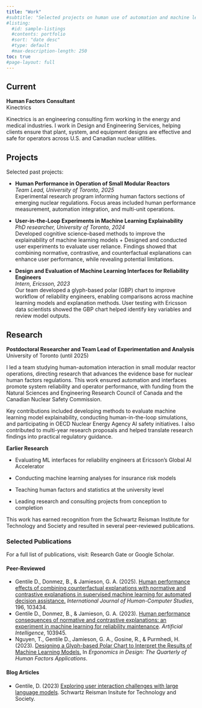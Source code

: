 ```yaml
---
title: "Work"
#subtitle: "Selected projects on human use of automation and machine learning systems in digital work environments."
#listing:
  #id: sample-listings
  #contents: portfolio
  #sort: "date desc"
  #type: default
  #max-description-length: 250
toc: true
#page-layout: full
---
```


## Current

**Human Factors Consultant**\
Kinectrics

Kinectrics is an engineering consulting firm working in the energy and medical industries. I work in Design and Engineering Services, helping clients ensure that plant, system, and equipment designs are effective and safe for operators across U.S. and Canadian nuclear utilities.

## Projects

Selected past projects:

<!-- ::: {#sample-listings} -->
<!-- ::: -->

-   **Human Performance in Operation of Small Modular Reactors**\
    *Team Lead, University of Toronto, 2025*\
    Experimental research program informing human factors sections of emerging nuclear regulations. Focus areas included human performance measurement, automation integration, and multi-unit operations.

-   **User-in-the-Loop Experiments in Machine Learning Explainability**\
    *PhD researcher, University of Toronto, 2024*\
    Developed cognitive science–based methods to improve the explainability of machine learning models + Designed and conducted user experiments to evaluate user reliance. Findings showed that combining normative, contrastive, and counterfactual explanations can enhance user performance, while revealing potential limitations.

-   **Design and Evaluation of Machine Learning Interfaces for Reliability Engineers**\
    *Intern, Ericsson, 2023*\
    Our team developed a glyph-based polar (GBP) chart to improve workflow of reliability engineers, enabling comparisons across machine learning models and explanation methods. User testing with Ericsson data scientists showed the GBP chart helped identify key variables and review model outputs.



## Research

**Postdoctoral Researcher and Team Lead of Experimentation and Analysis**\
University of Toronto (until 2025)

I led a team studying human-automation interaction in small modular reactor operations, directing research that advances the evidence base for nuclear human factors regulations. This work ensured automation and interfaces promote system reliability and operator performance, with funding from the Natural Sciences and Engineering Research Council of Canada and the Canadian Nuclear Safety Commission.

Key contributions included developing methods to evaluate machine learning model explainability, conducting human-in-the-loop simulations, and participating in OECD Nuclear Energy Agency AI safety initiatives. I also contributed to multi-year research proposals and helped translate research findings into practical regulatory guidance.

**Earlier Research**\

-   Evaluating ML interfaces for reliability engineers at Ericsson's Global AI Accelerator

-   Conducting machine learning analyses for insurance risk models

-   Teaching human factors and statistics at the university level

-   Leading research and consulting projects from conception to completion

This work has earned recognition from the Schwartz Reisman Institute for Technology and Society and resulted in several peer-reviewed publications.

### Selected Publications

For a full list of publications, visit: Research Gate or Google Scholar.

#### Peer-Reviewed

-   Gentile D., Donmez, B., & Jamieson, G. A. (2025). [Human performance effects of combining counterfactual explanations with normative and contrastive explanations in supervised machine learning for automated decision assistance.](https://www.sciencedirect.com/science/article/pii/S1071581924002179) *International Journal of Human-Computer Studies*, 196, 103434.\
-   Gentile D., Donmez, B., & Jamieson, G. A. (2023). [Human performance consequences of normative and contrastive explanations: an experiment in machine learning for reliability maintenance](https://www.sciencedirect.com/science/article/pii/S0004370223000917). *Artificial Intelligence*, 103945.\
-   Nguyen, T., Gentile D., Jamieson, G. A., Gosine, R., & Purmhedi, H. (2023). [Designing a Glyph-based Polar Chart to Interpret the Results of Machine Learning Models.](https://journals.sagepub.com/doi/abs/10.1177/10648046231166047) In *Ergonomics in Design: The Quarterly of Human Factors Applications*.

#### Blog Articles

-   Gentile, D. (2023) [Exploring user interaction challenges with large language models](https://srinstitute.utoronto.ca/news/exploring-user-interaction-challenges-with-large-language-models). Schwartz Reisman Insitute for Technology and Society.
